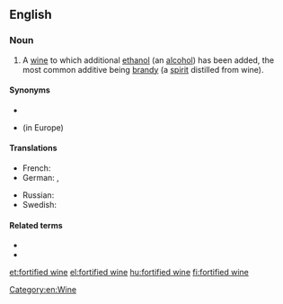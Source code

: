 ==English==
{{wikipedia}}

===Noun===
{{en-noun|~}}

# A [[wine]] to which additional [[ethanol]] (an [[alcohol]]) has been added, the most common additive being [[brandy]] (a [[spirit]] distilled from wine).

====Synonyms====
* {{l|en|dessert wine}}
* {{l|en|liqueur wine}} (in Europe)

====Translations====
{{trans-top|wine with distilled beverage added}}
* French: {{t|fr|vin muté|m}}
* German: {{t|de|verstärkter Wein|m}}, {{t+|de|Likörwein|m}}
{{trans-mid}}
* Russian: {{t+|ru|креплёное вино́|n}}
* Swedish: {{t|sv|starkvin|n}}
{{trans-bottom}}

====Related terms====
* {{l|en|bum wine}}
* {{l|en|wino wine}}

[[Category:en:Wine]]

[[et:fortified wine]]
[[el:fortified wine]]
[[hu:fortified wine]]
[[fi:fortified wine]]